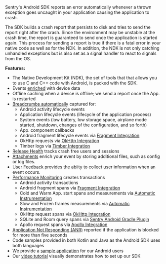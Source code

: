 <Note>

Sentry's Android SDK reports an error automatically whenever a thrown exception goes uncaught in your application causing the application to crash.

The SDK builds a crash report that persists to disk and tries to send the report right after the crash. Since the environment may be unstable at the crash time, the report is guaranteed to send once the application is started again. This process for sending a report is true if there is a fatal error in your native code as well as for the NDK. In addition, the NDK is not only catching unhandled exceptions but is also set as a signal handler to react to signals from the OS.

</Note>

**Features:**

- The Native Development Kit (NDK), the set of tools that that allows you to use C and C++ code with Android, is packed with the SDK.
- Events [enriched](/platforms/android/enriching-events/context/) with device data
- Offline caching when a device is offline; we send a report once the App. is restarted
- [Breadcrumbs automatically](/platforms/android/enriching-events/breadcrumbs/#automatic-breadcrumbs) captured for:
    - Android activity lifecycle events
    - Application lifecycle events (lifecycle of the application process)
    - System events (low battery, low storage space, airplane mode started, shutdown, changes of the configuration, and so forth)
    - App. component callbacks
    - Android fragment lifecycle events via [Fragment Integration](/platforms/android/configuration/integrations/fragment/)
    - OkHttp requests via [OkHttp Integration](/platforms/android/configuration/integrations/okhttp/)
    - Timber logs via [Timber Integration](/platforms/android/configuration/integrations/timber/)
- [Release Health](/product/releases/health/) tracks crash free users and sessions
- [Attachments](/platforms/android/enriching-events/attachments/) enrich your event by storing additional files, such as config or log files.
- [User Feedback](/platforms/android/enriching-events/user-feedback/) provides the abiity to collect user information when an event occurs.
- [Performance Monitoring](/product/performance/) creates transactions
    - Android activity transactions
    - Android fragment spans via [Fragment Integration](/platforms/android/configuration/integrations/fragment/)
    - Cold and Warm App. start spans and measurements via [Automatic Instrumentation](/platforms/android/performance/instrumentation/automatic-instrumentation/#app-start-instrumentation)
    - Slow and Frozen frames measurements via [Automatic Instrumentation](/platforms/android/performance/instrumentation/automatic-instrumentation/#slow-and-frozen-frames)
    - OkHttp request spans via [OkHttp Integration](/platforms/android/configuration/integrations/okhttp/)
    - SQLite and Room query spans via [Sentry Android Gradle Plugin](/platforms/android/performance/instrumentation/automatic-instrumentation/#sqlite-and-room-instrumentation)
    - Apollo request spans via [Apollo Integration](/platforms/android/performance/instrumentation/apollo/)
- [Application Not Responding (ANR)](/platforms/android/configuration/app-not-respond/) reported if the application is blocked for more than five seconds
- Code samples provided in both Kotlin and Java as the Android SDK uses both languages
- We provide a [sample application](https://github.com/getsentry/sentry-java/tree/master/sentry-samples/sentry-samples-android) for our Android users
- Our [video tutorial](/platforms/android/android-video/) visually demonstrates how to set up our SDK

